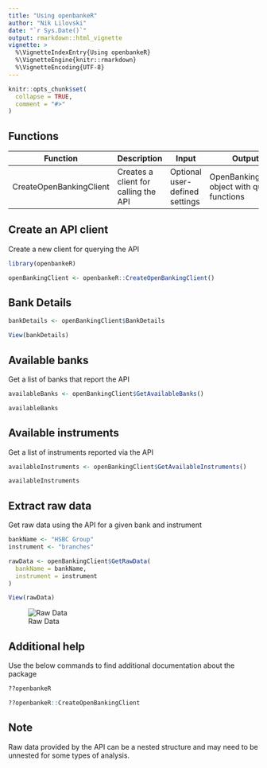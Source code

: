 ---
title: "Using openbankeR"
author: "Nik Lilovski"
date: "`r Sys.Date()`"
output: rmarkdown::html_vignette
vignette: >
  %\VignetteIndexEntry{Using openbankeR}
  %\VignetteEngine{knitr::rmarkdown}
  %\VignetteEncoding{UTF-8}
---

```{r setup, include = FALSE}
knitr::opts_chunk$set(
  collapse = TRUE,
  comment = "#>"
)
```


## Functions

| Function       | Description                | Input | Output             |
| ------------- |----------------------|----------------------|-------------------|
| CreateOpenBankingClient | Creates a client for calling the API | Optional user-defined settings | OpenBankingClient object with query functions |


## Create an API client
Create a new client for querying the API
```{r, eval = FALSE}
library(openbankeR)

openBankingClient <- openbankeR::CreateOpenBankingClient()
```


## Bank Details
```{r, eval = FALSE}
bankDetails <- openBankingClient$BankDetails

View(bankDetails)
```


## Available banks
Get a list of banks that report the API
```{r, eval = FALSE}
availableBanks <- openBankingClient$GetAvailableBanks()

availableBanks
```


## Available instruments
Get a list of instruments reported via the API
```{r, eval = FALSE}
availableInstruments <- openBankingClient$GetAvailableInstruments()

availableInstruments
```


## Extract raw data
Get raw data using the API for a given bank and instrument
```{r, eval = FALSE}
bankName <- "HSBC Group"
instrument <- "branches"

rawData <- openBankingClient$GetRawData(
  bankName = bankName,
  instrument = instrument
)

View(rawData)
```

![Raw Data](../man/figures/raw-data-screenshot.PNG)


## Additional help
Use the below commands to find additional documentation about the package
```R
??openbankeR

??openbankeR::CreateOpenBankingClient
```


## Note
Raw data provided by the API can be a nested structure and may need to be unnested for some types of analysis.
